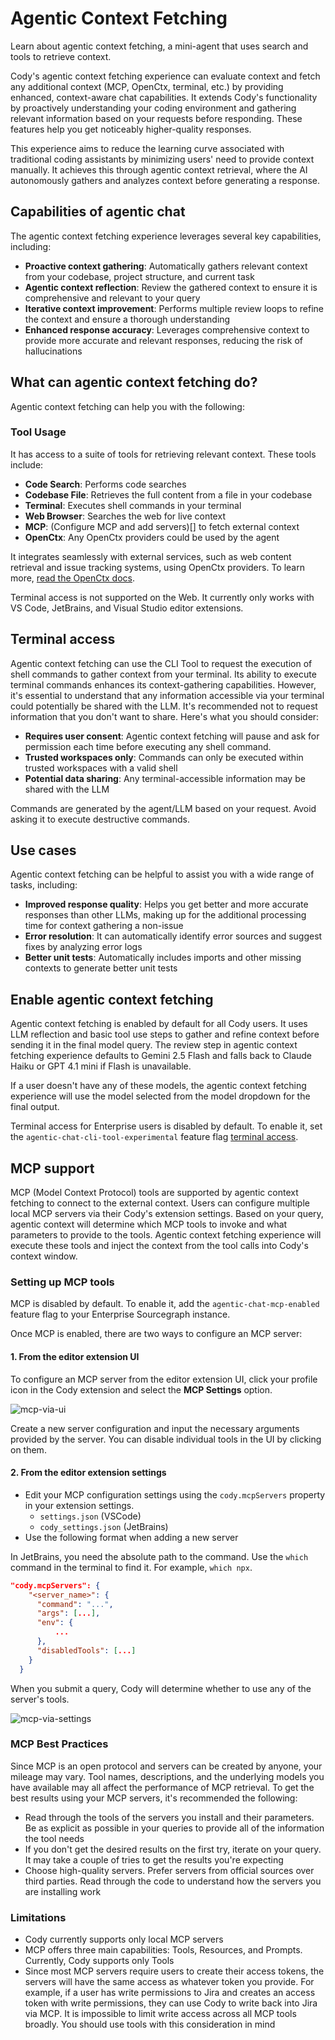 # Agentic Context Fetching

<p className= "subtitle"> Learn about agentic context fetching, a mini-agent that uses search and tools to retrieve context.</p>

Cody's agentic context fetching experience can evaluate context and fetch any additional context (MCP, OpenCtx, terminal, etc.) by providing enhanced, context-aware chat capabilities. It extends Cody's functionality by proactively understanding your coding environment and gathering relevant information based on your requests before responding. These features help you get noticeably higher-quality responses.

This experience aims to reduce the learning curve associated with traditional coding assistants by minimizing users' need to provide context manually. It achieves this through agentic context retrieval, where the AI autonomously gathers and analyzes context before generating a response.

## Capabilities of agentic chat

The agentic context fetching experience leverages several key capabilities, including:

- **Proactive context gathering**: Automatically gathers relevant context from your codebase, project structure, and current task
- **Agentic context reflection**: Review the gathered context to ensure it is comprehensive and relevant to your query
- **Iterative context improvement**: Performs multiple review loops to refine the context and ensure a thorough understanding
- **Enhanced response accuracy**: Leverages comprehensive context to provide more accurate and relevant responses, reducing the risk of hallucinations

## What can agentic context fetching do?

Agentic context fetching can help you with the following:

### Tool Usage

It has access to a suite of tools for retrieving relevant context. These tools include:

- **Code Search**: Performs code searches
- **Codebase File**: Retrieves the full content from a file in your codebase
- **Terminal**: Executes shell commands in your terminal
- **Web Browser**: Searches the web for live context
- **MCP**: (Configure MCP and add servers)[] to fetch external context
- **OpenCtx**: Any OpenCtx providers could be used by the agent

It integrates seamlessly with external services, such as web content retrieval and issue tracking systems, using OpenCtx providers. To learn more, [read the OpenCtx docs](/cody/capabilities/openctx).

<Callout type= "info">Terminal access is not supported on the Web. It currently only works with VS Code, JetBrains, and Visual Studio editor extensions.</Callout>

## Terminal access

Agentic context fetching can use the CLI Tool to request the execution of shell commands to gather context from your terminal. Its ability to execute terminal commands enhances its context-gathering capabilities. However, it's essential to understand that any information accessible via your terminal could potentially be shared with the LLM. It's recommended not to request information that you don't want to share. Here's what you should consider:

- **Requires user consent**: Agentic context fetching will pause and ask for permission each time before executing any shell command.
- **Trusted workspaces only**: Commands can only be executed within trusted workspaces with a valid shell
- **Potential data sharing**: Any terminal-accessible information may be shared with the LLM

Commands are generated by the agent/LLM based on your request. Avoid asking it to execute destructive commands.

## Use cases

Agentic context fetching can be helpful to assist you with a wide range of tasks, including:

- **Improved response quality**: Helps you get better and more accurate responses than other LLMs, making up for the additional processing time for context gathering a non-issue
- **Error resolution**: It can automatically identify error sources and suggest fixes by analyzing error logs
- **Better unit tests**: Automatically includes imports and other missing contexts to generate better unit tests

## Enable agentic context fetching

Agentic context fetching is enabled by default for all Cody users. It uses LLM reflection and basic tool use steps to gather and refine context before sending it in the final model query. The review step in agentic context fetching experience defaults to Gemini 2.5 Flash and falls back to Claude Haiku or GPT 4.1 mini if Flash is unavailable.

If a user doesn't have any of these models, the agentic context fetching experience will use the model selected from the model dropdown for the final output.

Terminal access for Enterprise users is disabled by default. To enable it, set the `agentic-chat-cli-tool-experimental` feature flag [terminal access](#terminal-commands).

## MCP support

MCP (Model Context Protocol) tools are supported by agentic context fetching to connect to the external context. Users can configure multiple local MCP servers via their Cody's extension settings. Based on your query, agentic context will determine which MCP tools to invoke and what parameters to provide to the tools. Agentic context fetching experience will execute these tools and inject the context from the tool calls into Cody's context window.

### Setting up MCP tools

MCP is disabled by default. To enable it, add the `agentic-chat-mcp-enabled` feature flag to your Enterprise Sourcegraph instance.

Once MCP is enabled, there are two ways to configure an MCP server:

#### 1. From the editor extension UI

To configure an MCP server from the editor extension UI, click your profile icon in the Cody extension and select the **MCP Settings** option.

![mcp-via-ui](https://storage.googleapis.com/sourcegraph-assets/Docs/mcp-with-ui-2025.png)

Create a new server configuration and input the necessary arguments provided by the server. You can disable individual tools in the UI by clicking on them.

#### 2. From the editor extension settings

- Edit your MCP configuration settings using the `cody.mcpServers` property in your extension settings.
    - `settings.json` (VSCode)
    - `cody_settings.json` (JetBrains)
- Use the following format when adding a new server

<Callout type= "tip">In JetBrains, you need the absolute path to the command. Use the `which` command in the terminal to find it. For example, `which npx`.</Callout>

```json
"cody.mcpServers": {
    "<server_name>": {
      "command": "...",
      "args": [...],
      "env": {
	      ...
      },
      "disabledTools": [...]
    }
  }
```

When you submit a query, Cody will determine whether to use any of the server's tools.

![mcp-via-settings](https://storage.googleapis.com/sourcegraph-assets/Docs/mcp-via-settings.png)

### MCP Best Practices

Since MCP is an open protocol and servers can be created by anyone, your mileage may vary. Tool names, descriptions, and the underlying models you have available may all affect the performance of MCP retrieval. To get the best results using your MCP servers, it's recommended the following:

- Read through the tools of the servers you install and their parameters. Be as explicit as possible in your queries to provide all of the information the tool needs
- If you don't get the desired results on the first try, iterate on your query. It may take a couple of tries to get the results you're expecting
- Choose high-quality servers. Prefer servers from official sources over third parties. Read through the code to understand how the servers you are installing work

### Limitations

- Cody currently supports only local MCP servers
- MCP offers three main capabilities: Tools, Resources, and Prompts. Currently, Cody supports only Tools
- Since most MCP servers require users to create their access tokens, the servers will have the same access as whatever token you provide. For example, if a user has write permissions to Jira and creates an access token with write permissions, they can use Cody to write back into Jira via MCP. It is impossible to limit write access across all MCP tools broadly. You should use tools with this consideration in mind
